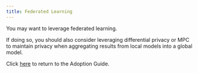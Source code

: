 ```yaml
---
title: Federated Learning
---
```



You may want to leverage federated learning.

If doing so, you should also consider leveraging differential privacy or MPC to maintain privacy when aggregating results from local models into a global model.

Click [here](/adoption-guide) to return to the Adoption Guide.
